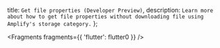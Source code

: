   title: `Get file properties (Developer Preview)`,
  description: `Learn more about how to get file properties without downloading file using Amplify's storage category.`
};


<Fragments fragments={{ 'flutter': flutter0 }} />